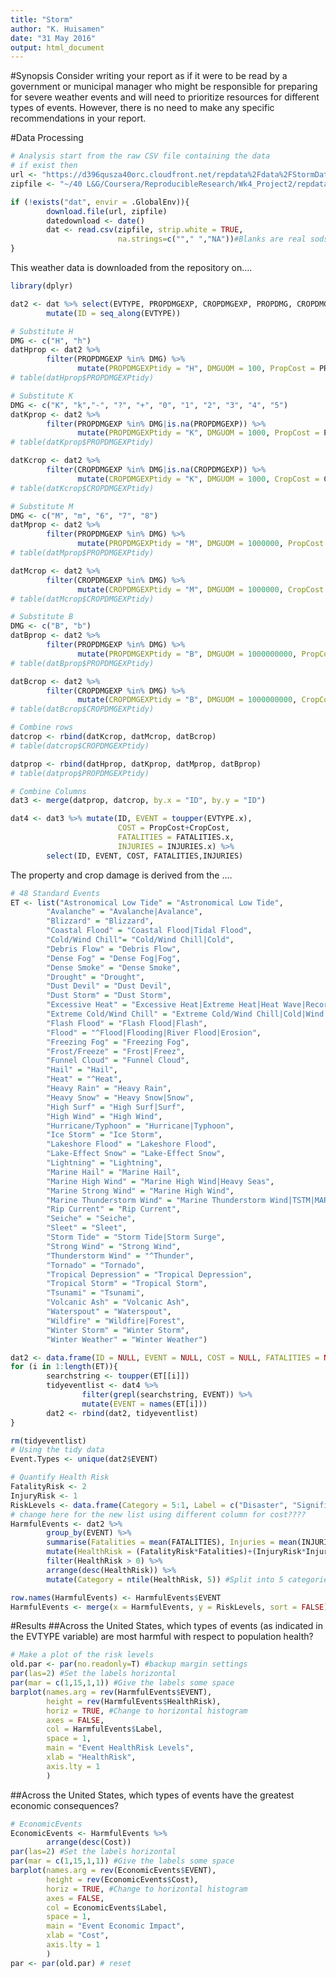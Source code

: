 ```yaml
---
title: "Storm"
author: "K. Huisamen"
date: "31 May 2016"
output: html_document
---
```


#Synopsis
Consider writing your report as if it were to be read by a government or municipal manager who might be responsible for preparing for severe weather events and will need to prioritize resources for different types of events. However, there is no need to make any specific recommendations in your report.


#Data Processing

```r
# Analysis start from the raw CSV file containing the data
# if exist then
url <- "https://d396qusza40orc.cloudfront.net/repdata%2Fdata%2FStormData.csv.bz2"
zipfile <- "~/40 L&G/Coursera/ReproducibleResearch/Wk4_Project2/repdata-data-StormData.csv.bz2"

if (!exists("dat", envir = .GlobalEnv)){
        download.file(url, zipfile)
        datedownload <- date()
        dat <- read.csv(zipfile, strip.white = TRUE,
                        na.strings=c(""," ","NA"))#Blanks are real sods to catch
}
```
This weather data is downloaded from the repository on....

```r
library(dplyr)

dat2 <- dat %>% select(EVTYPE, PROPDMGEXP, CROPDMGEXP, PROPDMG, CROPDMG, FATALITIES, INJURIES) %>%
        mutate(ID = seq_along(EVTYPE))

# Substitute H
DMG <- c("H", "h")
datHprop <- dat2 %>%
        filter(PROPDMGEXP %in% DMG) %>%
               mutate(PROPDMGEXPtidy = "H", DMGUOM = 100, PropCost = PROPDMG*100)
# table(datHprop$PROPDMGEXPtidy)

# Substitute K
DMG <- c("K", "k","-", "?", "+", "0", "1", "2", "3", "4", "5")
datKprop <- dat2 %>%
        filter(PROPDMGEXP %in% DMG|is.na(PROPDMGEXP)) %>%
               mutate(PROPDMGEXPtidy = "K", DMGUOM = 1000, PropCost = PROPDMG*1000)
# table(datKprop$PROPDMGEXPtidy)

datKcrop <- dat2 %>%
        filter(CROPDMGEXP %in% DMG|is.na(CROPDMGEXP)) %>%
               mutate(CROPDMGEXPtidy = "K", DMGUOM = 1000, CropCost = CROPDMG*1000)
# table(datKcrop$CROPDMGEXPtidy)

# Substitute M
DMG <- c("M", "m", "6", "7", "8")
datMprop <- dat2 %>%
        filter(PROPDMGEXP %in% DMG) %>%
               mutate(PROPDMGEXPtidy = "M", DMGUOM = 1000000, PropCost = PROPDMG*1000000)
# table(datMprop$PROPDMGEXPtidy)

datMcrop <- dat2 %>%
        filter(CROPDMGEXP %in% DMG) %>%
               mutate(CROPDMGEXPtidy = "M", DMGUOM = 1000000, CropCost = CROPDMG*1000000)
# table(datMcrop$CROPDMGEXPtidy)

# Substitute B
DMG <- c("B", "b")
datBprop <- dat2 %>%
        filter(PROPDMGEXP %in% DMG) %>%
               mutate(PROPDMGEXPtidy = "B", DMGUOM = 1000000000, PropCost = PROPDMG*1000000000)
# table(datBprop$PROPDMGEXPtidy)

datBcrop <- dat2 %>%
        filter(CROPDMGEXP %in% DMG) %>%
               mutate(CROPDMGEXPtidy = "B", DMGUOM = 1000000000, CropCost = CROPDMG*1000000000)
# table(datBcrop$CROPDMGEXPtidy)

# Combine rows
datcrop <- rbind(datKcrop, datMcrop, datBcrop)
# table(datcrop$CROPDMGEXPtidy)

datprop <- rbind(datHprop, datKprop, datMprop, datBprop)
# table(datprop$PROPDMGEXPtidy)

# Combine Columns
dat3 <- merge(datprop, datcrop, by.x = "ID", by.y = "ID")

dat4 <- dat3 %>% mutate(ID, EVENT = toupper(EVTYPE.x), 
                        COST = PropCost+CropCost, 
                        FATALITIES = FATALITIES.x,
                        INJURIES = INJURIES.x) %>%
        select(ID, EVENT, COST, FATALITIES,INJURIES)
```

The property and crop damage is derived from the ....

```r
# 48 Standard Events
ET <- list("Astronomical Low Tide" = "Astronomical Low Tide",
        "Avalanche" = "Avalanche|Avalance",
        "Blizzard" = "Blizzard",
        "Coastal Flood" = "Coastal Flood|Tidal Flood",
        "Cold/Wind Chill"= "Cold/Wind Chill|Cold",
        "Debris Flow" = "Debris Flow",
        "Dense Fog" = "Dense Fog|Fog",
        "Dense Smoke" = "Dense Smoke",
        "Drought" = "Drought",
        "Dust Devil" = "Dust Devil",
        "Dust Storm" = "Dust Storm",
        "Excessive Heat" = "Excessive Heat|Extreme Heat|Heat Wave|Record Heat",
        "Extreme Cold/Wind Chill" = "Extreme Cold/Wind Chill|Cold|Wind Chill",
        "Flash Flood" = "Flash Flood|Flash",
        "Flood" = "^Flood|Flooding|River Flood|Erosion",
        "Freezing Fog" = "Freezing Fog",
        "Frost/Freeze" = "Frost|Freez",
        "Funnel Cloud" = "Funnel Cloud",
        "Hail" = "Hail",
        "Heat" = "^Heat",
        "Heavy Rain" = "Heavy Rain",
        "Heavy Snow" = "Heavy Snow|Snow",
        "High Surf" = "High Surf|Surf",
        "High Wind" = "High Wind",
        "Hurricane/Typhoon" = "Hurricane|Typhoon",
        "Ice Storm" = "Ice Storm",
        "Lakeshore Flood" = "Lakeshore Flood",
        "Lake-Effect Snow" = "Lake-Effect Snow",
        "Lightning" = "Lightning",
        "Marine Hail" = "Marine Hail",
        "Marine High Wind" = "Marine High Wind|Heavy Seas",
        "Marine Strong Wind" = "Marine High Wind",
        "Marine Thunderstorm Wind" = "Marine Thunderstorm Wind|TSTM|MARINE MISHAP|Coastalstorm|Coastal Storm",
        "Rip Current" = "Rip Current",
        "Seiche" = "Seiche",
        "Sleet" = "Sleet",
        "Storm Tide" = "Storm Tide|Storm Surge",
        "Strong Wind" = "Strong Wind",
        "Thunderstorm Wind" = "^Thunder",
        "Tornado" = "Tornado",
        "Tropical Depression" = "Tropical Depression",
        "Tropical Storm" = "Tropical Storm",
        "Tsunami" = "Tsunami",
        "Volcanic Ash" = "Volcanic Ash",
        "Waterspout" = "Waterspout",
        "Wildfire" = "Wildfire|Forest",
        "Winter Storm" = "Winter Storm",
        "Winter Weather" = "Winter Weather")

dat2 <- data.frame(ID = NULL, EVENT = NULL, COST = NULL, FATALITIES = NULL, INJURIES = NULL)
for (i in 1:length(ET)){
        searchstring <- toupper(ET[[i]])
        tidyeventlist <- dat4 %>%
                filter(grepl(searchstring, EVENT)) %>%
                mutate(EVENT = names(ET[i]))
        dat2 <- rbind(dat2, tidyeventlist)
}

rm(tidyeventlist)
# Using the tidy data
Event.Types <- unique(dat2$EVENT)

# Quantify Health Risk
FatalityRisk <- 2
InjuryRisk <- 1
RiskLevels <- data.frame(Category = 5:1, Label = c("Disaster", "Significant", "Moderate", "Minor", "Minimal"))
# change here for the new list using different column for cost????
HarmfulEvents <- dat2 %>%
        group_by(EVENT) %>%
        summarise(Fatalities = mean(FATALITIES), Injuries = mean(INJURIES), Cost = mean(COST)) %>%
        mutate(HealthRisk = (FatalityRisk*Fatalities)+(InjuryRisk*Injuries)) %>%
        filter(HealthRisk > 0) %>%
        arrange(desc(HealthRisk)) %>%
        mutate(Category = ntile(HealthRisk, 5)) #Split into 5 categories

row.names(HarmfulEvents) <- HarmfulEvents$EVENT
HarmfulEvents <- merge(x = HarmfulEvents, y = RiskLevels, sort = FALSE)

```

#Results
##Across the United States, which types of events (as indicated in the EVTYPE variable) are most harmful with respect to population health?
```r

# Make a plot of the risk levels
old.par <- par(no.readonly=T) #backup margin settings
par(las=2) #Set the labels horizontal
par(mar = c(1,15,1,1)) #Give the labels some space
barplot(names.arg = rev(HarmfulEvents$EVENT),
        height = rev(HarmfulEvents$HealthRisk),
        horiz = TRUE, #Change to horizontal histogram
        axes = FALSE,
        col = HarmfulEvents$Label,
        space = 1,
        main = "Event HealthRisk Levels",
        xlab = "HealthRisk",
        axis.lty = 1
        )

```


##Across the United States, which types of events have the greatest economic consequences?
```r
# EconomicEvents
EconomicEvents <- HarmfulEvents %>%
        arrange(desc(Cost))
par(las=2) #Set the labels horizontal
par(mar = c(1,15,1,1)) #Give the labels some space
barplot(names.arg = rev(EconomicEvents$EVENT),
        height = rev(EconomicEvents$Cost),
        horiz = TRUE, #Change to horizontal histogram
        axes = FALSE,
        col = EconomicEvents$Label,
        space = 1,
        main = "Event Economic Impact",
        xlab = "Cost",
        axis.lty = 1
        )
par <- par(old.par) # reset
```

